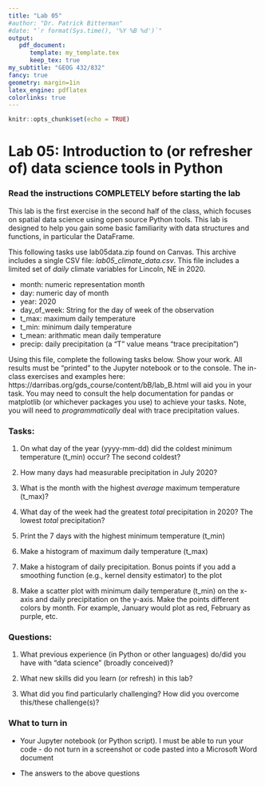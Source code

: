 ```yaml
---
title: "Lab 05"
#author: "Dr. Patrick Bitterman"
#date: "`r format(Sys.time(), '%Y %B %d')`"
output: 
   pdf_document: 
      template: my_template.tex
      keep_tex: true
my_subtitle: "GEOG 432/832"
fancy: true
geometry: margin=1in
latex_engine: pdflatex
colorlinks: true
---
```


```r
knitr::opts_chunk$set(echo = TRUE)
```

# Lab 05: Introduction to (or refresher of) data science tools in Python

### Read the instructions COMPLETELY before starting the lab

This lab is the first exercise in the second half of the class, which focuses on spatial data science using open source Python tools. This lab is designed to help you gain some basic familiarity with data structures and functions, in particular the DataFrame.

This following tasks use lab05data.zip found on Canvas. This archive includes a single CSV file: *lab05_climate_data.csv*. This file includes a limited set of *daily* climate variables for Lincoln, NE in 2020.

* month: numeric representation month
* day: numeric day of month
* year: 2020
* day_of_week: String for the day of week of the observation
* t_max: maximum daily temperature
* t_min: minimum daily temperature
* t_mean: arithmatic mean daily temperature
* precip: daily precipitation (a "T" value means "trace precipitation")

Using this file, complete the following tasks below. Show your work. All results must be "printed" to the Jupyter notebook or to the console. The in-class exercises and examples here: https://darribas.org/gds_course/content/bB/lab_B.html will aid you in your task. You may need to consult the help documentation for pandas or matplotlib (or whichever packages you use) to achieve your tasks. Note, you will need to *programmatically* deal with trace precipitation values.

### Tasks:

1. On what day of the year (yyyy-mm-dd) did the coldest minimum temperature (t_min) occur? The second coldest?

2. How many days had measurable precipitation in July 2020?

3. What is the month with the highest *average* maximum temperature (t_max)?

4. What day of the week had the greatest *total* precipitation in 2020? The lowest *total* precipitation?

5. Print the 7 days with the highest minimum temperature (t_min)

6. Make a histogram of maximum daily temperature (t_max)

7. Make a histogram of daily precipitation. Bonus points if you add a smoothing function (e.g., kernel density estimator) to the plot

8. Make a scatter plot with minimum daily temperature (t_min) on the x-axis and daily precipitation on the y-axis. Make the points different colors by month. For example, January would plot as red, February as purple, etc.

### Questions:

1. What previous experience (in Python or other languages) do/did you have with "data science" (broadly conceived)?

2. What new skills did you learn (or refresh) in this lab?

3. What did you find particularly challenging? How did you overcome this/these challenge(s)?

### What to turn in

- Your Jupyter notebook (or Python script). I must be able to run your code - do not turn in a screenshot or code pasted into a Microsoft Word document

- The answers to the above questions

